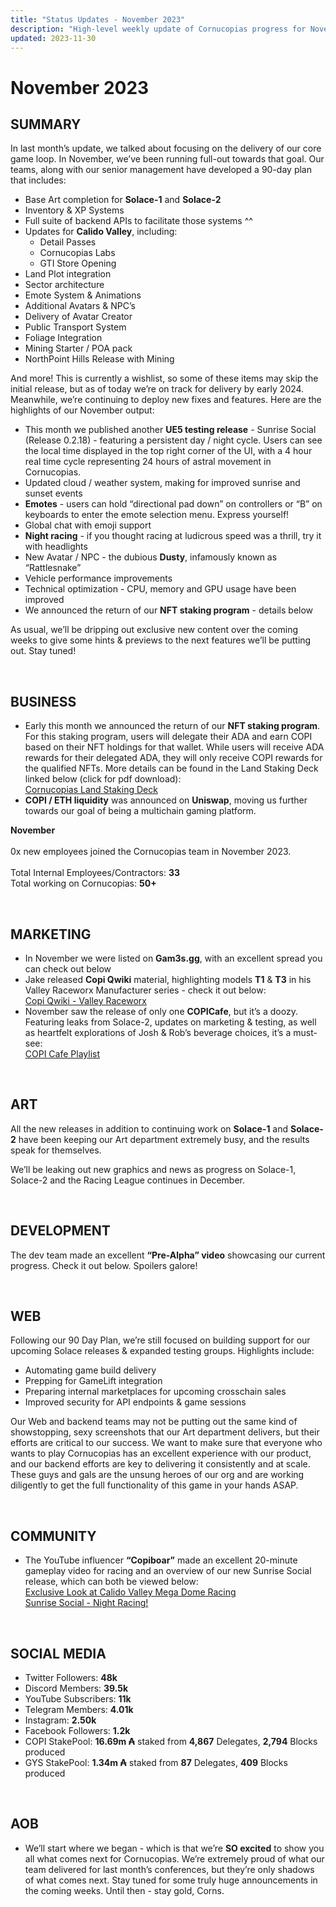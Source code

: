 ```yaml
---
title: "Status Updates - November 2023"
description: "High-level weekly update of Cornucopias progress for November 2023."
updated: 2023-11-30
---
```


# November 2023  

## SUMMARY  

In last month’s update, we talked about focusing on the delivery of our core game loop. In November, we’ve been running full-out towards that goal. Our teams, along with our senior management have developed a 90-day plan that includes:  

<ul className="styled-list">
  <li>Base Art completion for <b>Solace-1</b> and <b>Solace-2</b></li>
  <li>Inventory &amp; XP Systems</li>
  <li>Full suite of backend APIs to facilitate those systems ^^</li>
  <li>
    Updates for <b>Calido Valley</b>, including:
    <ul className="styled-list">
      <li>Detail Passes</li>
      <li>Cornucopias Labs</li>
      <li>GTI Store Opening</li>
    </ul>
  </li>
  <li>Land Plot integration</li>
  <li>Sector architecture</li>
  <li>Emote System &amp; Animations</li>
  <li>Additional Avatars &amp; NPC’s</li>
  <li>Delivery of Avatar Creator</li>
  <li>Public Transport System</li>
  <li>Foliage Integration</li>
  <li>Mining Starter / POA pack</li>
  <li>NorthPoint Hills Release with Mining</li>
</ul>  

And more! This is currently a wishlist, so some of these items may skip the initial release, but as of today we’re on track for delivery by early 2024. Meanwhile, we’re continuing to deploy new fixes and features. Here are the highlights of our November output:  

<ul className="styled-list">
  <li>
    This month we published another <b>UE5 testing release</b> - Sunrise Social (Release 0.2.18) - featuring a persistent day / night cycle. Users can see the local time displayed in the top right corner of the UI, with a 4 hour real time cycle representing 24 hours of astral movement in Cornucopias.
  </li>
  <li>Updated cloud / weather system, making for improved sunrise and sunset events</li>
  <li><b>Emotes</b> - users can hold “directional pad down” on controllers or “B” on keyboards to enter the emote selection menu. Express yourself!</li>
  <li>Global chat with emoji support</li>
  <li><b>Night racing</b> - if you thought racing at ludicrous speed was a thrill, try it with headlights</li>
  <li>New Avatar / NPC - the dubious <b>Dusty</b>, infamously known as “Rattlesnake”</li>
  <li>Vehicle performance improvements</li>
  <li>Technical optimization - CPU, memory and GPU usage have been improved</li>
  <li>We announced the return of our <b>NFT staking program</b> - details below</li>
</ul>  

As usual, we’ll be dripping out exclusive new content over the coming weeks to give some hints &amp; previews to the next features we’ll be putting out. Stay tuned!  

</br>  

## BUSINESS  

<ul className="styled-list">
  <li>
    Early this month we announced the return of our <b>NFT staking program</b>. For this staking program, users will delegate their ADA and earn COPI based on their NFT holdings for that wallet. While users will receive ADA rewards for their delegated ADA, they will only receive COPI rewards for the qualified NFTs. More details can be found in the Land Staking Deck linked below (click for pdf download):  
    <br />  
    <a href="https://drive.google.com/file/d/1Zd3t9RHg4bnNvN6X8oAkG6zLo9JbyyQQ/view" target="_blank" rel="noreferrer">Cornucopias Land Staking Deck</a>
  </li>
  <li>
    <b>COPI / ETH liquidity</b> was announced on <b>Uniswap</b>, moving us further towards our goal of being a multichain gaming platform.
  </li>
</ul>  

<div className="note-box">
  <p style={{margin: 0}}>
    <b>November</b><br /><br />
    0x new employees joined the Cornucopias team in November 2023.<br /><br />
    Total Internal Employees/Contractors: <b style={{color:"#f59e0b"}}>33</b><br />
    Total working on Cornucopias: <b style={{color:"#f59e0b"}}>50+​</b>
  </p>
</div>  

</br>  

## MARKETING  

<ul className="styled-list">
  <li>In November we were listed on <b>Gam3s.gg</b>, with an excellent spread you can check out below</li>
  <li>
    Jake released <b>Copi Qwiki</b> material, highlighting models <b>T1</b> &amp; <b>T3</b> in his Valley Raceworx Manufacturer series - check it out below:  
    <br />  
    <a href="#">Copi Qwiki - Valley Raceworx</a>
  </li>
  <li>
    November saw the release of only one <b>COPICafe</b>, but it’s a doozy. Featuring leaks from Solace-2, updates on marketing &amp; testing, as well as heartfelt explorations of Josh &amp; Rob’s beverage choices, it’s a must-see:  
    <br />  
    <a href="https://www.youtube.com/playlist?list=PL_C1s_snklF35ostGz_umFpk6zHPTmNeM" target="_blank" rel="noreferrer">COPI Cafe Playlist</a>
  </li>
</ul>  

</br>  

## ART  

<p>
All the new releases in addition to continuing work on <b>Solace-1</b> and <b>Solace-2</b> have been keeping our Art department extremely busy, and the results speak for themselves.  
</p>  

<p>
We’ll be leaking out new graphics and news as progress on Solace-1, Solace-2 and the Racing League continues in December.  
</p>  

</br>  

## DEVELOPMENT  

<p>
The dev team made an excellent <b>“Pre-Alpha” video</b> showcasing our current progress. Check it out below. Spoilers galore!   
</p>  

  

</br>  

## WEB  

<p>
Following our 90 Day Plan, we’re still focused on building support for our upcoming Solace releases &amp; expanded testing groups. Highlights include:  
</p>  

<ul className="styled-list">
  <li>Automating game build delivery</li>
  <li>Prepping for GameLift integration</li>
  <li>Preparing internal marketplaces for upcoming crosschain sales</li>
  <li>Improved security for API endpoints &amp; game sessions</li>
</ul>  

<p>
Our Web and backend teams may not be putting out the same kind of showstopping, sexy screenshots that our Art department delivers, but their efforts are critical to our success. We want to make sure that everyone who wants to play Cornucopias has an excellent experience with our product, and our backend efforts are key to delivering it consistently and at scale. These guys and gals are the unsung heroes of our org and are working diligently to get the full functionality of this game in your hands ASAP.  
</p>  

</br>  

## COMMUNITY  

<ul className="styled-list">
  <li>
    The YouTube influencer <b>“Copiboar”</b> made an excellent 20-minute gameplay video for racing and an overview of our new Sunrise Social release, which can both be viewed below:  
    <br />  
    <a href="#">Exclusive Look at Calido Valley Mega Dome Racing</a><br />  
    <a href="#">Sunrise Social - Night Racing!</a>
  </li>
</ul>  

</br>  

## SOCIAL MEDIA  

<ul className="styled-list">
  <li>Twitter Followers: <b>48k</b></li>
  <li>Discord Members: <b>39.5k</b></li>
  <li>YouTube Subscribers: <b>11k</b></li>
  <li>Telegram Members: <b>4.01k</b></li>
  <li>Instagram: <b>2.50k</b></li>
  <li>Facebook Followers: <b>1.2k</b></li>
  <li>COPI StakePool: <b>16.69m ₳</b> staked from <b>4,867</b> Delegates, <b>2,794</b> Blocks produced</li>
  <li>GYS StakePool: <b>1.34m ₳</b> staked from <b>87</b> Delegates, <b>409</b> Blocks produced</li>
</ul>  

</br>  

## AOB  

<ul className="styled-list">
  <li>
    We’ll start where we began - which is that we’re <b>SO excited</b> to show you all what comes next for Cornucopias. We’re extremely proud of what our team delivered for last month’s conferences, but they’re only shadows of what comes next. Stay tuned for some truly huge announcements in the coming weeks. Until then - stay gold, Corns.  
  </li>
</ul>
